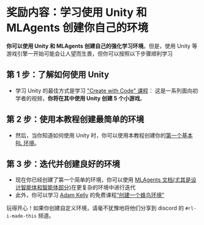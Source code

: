 # 奖励内容：学习使用 Unity 和 MLAgents 创建你自己的环境

**你可以使用 Unity 和 MLAgents 创建自己的强化学习环境**。但是，使用 Unity 等游戏引擎一开始可能会让人望而生畏，但你可以按照以下步骤顺利学习

## 第 1 步：了解如何使用 Unity

- 学习 Unity 的最佳方式是学习 ["Create with Code" 课程](https://learn.unity.com/course/create-with-code)： 这是一系列面向初学者的视频，**你将在其中使用 Unity 创建 5 个小游戏**。

## 第 2 步：使用本教程创建最简单的环境

- 然后，当你知道如何使用 Unity 时，你可以使用本教程创建你的[第一个基本 RL 环境](https://github.com/Unity-Technologies/ml-agents/blob/release_20_docs/docs/Learning-Environment-Create-New.md)。

## 第 3 步：迭代并创建良好的环境

- 现在你已经创建了第一个简单的环境，你可以使用 [MLAgents 文档(尤其是设计智能体和智能体部分)](https://github.com/Unity-Technologies/ml-agents/blob/release_20_docs/docs/)在更复杂的环境中进行迭代
- 此外，你可以学习 [Adam Kelly](https://twitter.com/aktwelve) 的免费课程[“创建一个蜂鸟环境”](https://learn.unity.com/course/ml-agents-hummingbirds) 


玩得开心！如果你创建自定义环境，请毫不犹豫地将他们分享到 discord 的 `#rl-i-made-this`  频道。
